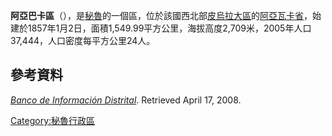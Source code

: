 '''阿亞巴卡區'''（{{lang-es|Distrito de Ayabaca}}），是[[秘魯|秘魯]]的一個區，位於該國西北部[[皮烏拉大區|皮烏拉大區]]的[[阿亞瓦卡省|阿亞瓦卡省]]，始建於1857年1月2日，面積1,549.99平方公里，海拔高度2,709米，2005年人口37,444，人口密度每平方公里24人。

==參考資料==
''[https://web.archive.org/web/20080423164200/http://desa.inei.gob.pe/mapas/bid/ Banco de Información Distrital]''. Retrieved April 17, 2008.

{{coord|4|39|S|79|43|W|display=title}}

{{Peru-geo-stub}}
[[Category:秘魯行政區|Category:秘魯行政區]]